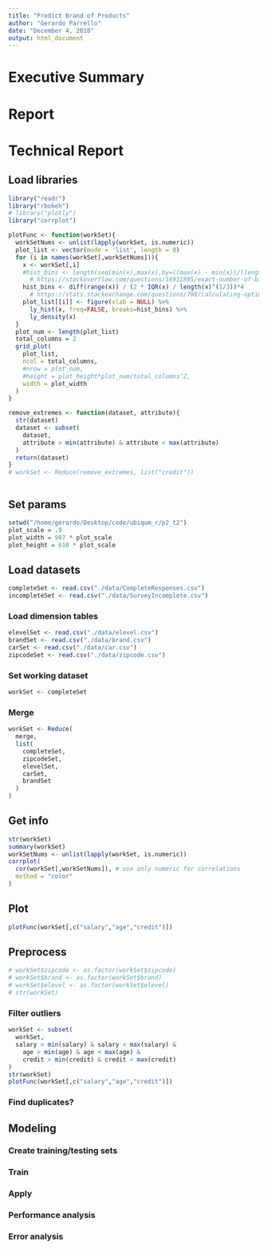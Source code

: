 ```yaml
---
title: "Predict Brand of Products"
author: "Gerardo Parrello"
date: "December 4, 2018"
output: html_document
---
```


<!--
```r
knitr::opts_chunk$set(echo = TRUE)
```

## R Markdown

This is an R Markdown document. Markdown is a simple formatting syntax for authoring HTML, PDF, and MS Word documents. For more details on using R Markdown see <http://rmarkdown.rstudio.com>.

When you click the **Knit** button a document will be generated that includes both content as well as the output of any embedded R code chunks within the document. You can embed an R code chunk like this:

```r
summary(cars)
```

## Including Plots

You can also embed plots, for example:

```r
plot(pressure)
```

Note that the `echo = FALSE` parameter was added to the code chunk to prevent printing of the R code that generated the plot.

-->

# Executive Summary
# Report
# Technical Report

## Load libraries
```r
library("readr")
library("rbokeh")
# library("plotly")
library("corrplot")
```

```r
plotFunc <- function(workSet){
  workSetNums <- unlist(lapply(workSet, is.numeric))
  plot_list <- vector(mode = 'list', length = 0)
  for (i in names(workSet[,workSetNums])){
    x <- workSet[,i]
    #hist_bins <- length(seq(min(x),max(x),by=((max(x) - min(x))/(length(x)-1))))/100
      # https://stackoverflow.com/questions/16931895/exact-number-of-bins-in-histogram-in-r
    hist_bins <- diff(range(x)) / (2 * IQR(x) / length(x)^(1/3))*4
      # https://stats.stackexchange.com/questions/798/calculating-optimal-number-of-bins-in-a-histogram
    plot_list[[i]] <- figure(xlab = NULL) %>%
      ly_hist(x, freq=FALSE, breaks=hist_bins) %>%
      ly_density(x)
  }
  plot_num <- length(plot_list)
  total_columns = 2
  grid_plot(
    plot_list,
    ncol = total_columns,
    #nrow = plot_num,
    #height = plot_height*plot_num/total_columns^2,
    width = plot_width
  )
}

remove_extremes <- function(dataset, attribute){
  str(dataset)
  dataset <- subset(
    dataset,
    attribute > min(attribute) & attribute < max(attribute)
  )
  return(dataset)
}
# workSet <- Reduce(remove_extremes, list("credit"))
```

```r
```

## Set params
```r
setwd("/home/gerardo/Desktop/code/ubiqum_r/p2_t2")
plot_scale = .9
plot_width = 987 * plot_scale
plot_height = 610 * plot_scale
```

## Load datasets
```r
completeSet <- read.csv("./data/CompleteResponses.csv")
incompleteSet <- read.csv("./data/SurveyIncomplete.csv")
```

### Load dimension tables
```r
elevelSet <- read.csv("./data/elevel.csv")
brandSet <- read.csv("./data/brand.csv")
carSet <- read.csv("./data/car.csv")
zipcodeSet <- read.csv("./data/zipcode.csv")
```

### Set working dataset
```r
workSet <- completeSet
```

### Merge
```r
workSet <- Reduce(
  merge,
  list(
    completeSet,
    zipcodeSet,
    elevelSet,
    carSet, 
    brandSet
  )
)
```

## Get info
```r
str(workSet)
summary(workSet)
workSetNums <- unlist(lapply(workSet, is.numeric))
corrplot(
  cor(workSet[,workSetNums]), # use only numeric for correlations
  method = "color"
)
```

## Plot
```r
plotFunc(workSet[,c("salary","age","credit")])
```

## Preprocess
```r
# workSet$zipcode <- as.factor(workSet$zipcode)
# workSet$brand <- as.factor(workSet$brand)
# workSet$elevel <- as.factor(workSet$elevel)
# str(workSet)
```

### Filter outliers

```r
workSet <- subset(
  workSet,
  salary > min(salary) & salary < max(salary) &
    age > min(age) & age < max(age) &
    credit > min(credit) & credit < max(credit)
)
str(workSet)
plotFunc(workSet[,c("salary","age","credit")])
```

### Find duplicates?

## Modeling

### Create training/testing sets
### Train
### Apply
### Performance analysis
### Error analysis